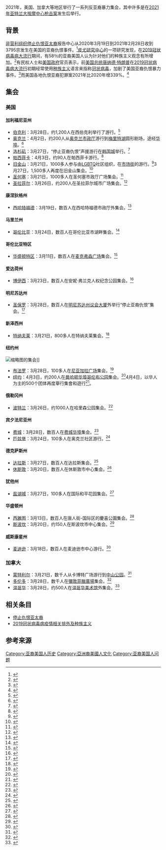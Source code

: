 2021年，美国、加拿大等地区举行了一系列反亚裔暴力集会，其中许多是在[[2021年亚特兰大按摩中心枪击案|2021年亚特兰大按摩中心枪击案]]发生后举行。

==背景==
[[非营利组织|非营利组织]][[停止仇恨亚太裔|停止仇恨亚太裔]]报告中心从2020年3月19日到2021年2月28日收到3795宗发生在美国的亚裔仇恨事件。<ref>{{cite web |author1=Russell Jeung |author2=Aggie Yellow Horse |author3=Tara Popovic |author4=Richard Lim |title=STOP AAPI HATE NATIONAL REPORT |url=https://secureservercdn.net/104.238.69.231/a1w.90d.myftpupload.com/wp-content/uploads/2021/03/210312-Stop-AAPI-Hate-National-Report-.pdf |publisher=[[停止仇恨亚太裔|停止仇恨亚太裔]] |access-date=2021-03-31 |archive-date=2021-05-21 |archive-url=https://web.archive.org/web/20210521233542/https://secureservercdn.net/104.238.69.231/a1w.90d.myftpupload.com/wp-content/uploads/2021/03/210312-Stop-AAPI-Hate-National-Report-.pdf |dead-url=no }}</ref>[[皮尤研究中心|皮尤研究中心]]的一项研究发现，在[[2019冠状病毒病|2019冠状病毒病]][[大流行|大流行]]期间，有58％的亚裔美国人认为针对他们的种族主义观念有所增加。<ref>{{cite web |author1=Neil G. Ruiz |author2=Juliana Menasce Horowitz |author3=Christine Tamir |title=Many Black and Asian Americans Say They Have Experienced Discrimination Amid the COVID-19 Outbreak |url=https://www.pewresearch.org/social-trends/2020/07/01/many-black-and-asian-americans-say-they-have-experienced-discrimination-amid-the-covid-19-outbreak/ |accessdate=2021-03-31 |work=[[皮尤研究中心|皮尤研究中心]] |archive-date=2021-06-04 |archive-url=https://web.archive.org/web/20210604153643/https://www.pewresearch.org/social-trends/2020/07/01/many-black-and-asian-americans-say-they-have-experienced-discrimination-amid-the-covid-19-outbreak/ |dead-url=no }}</ref>有民权人士和[[美国政府|美国政府]]官员表示，前[[美国总统|美国总统]][[唐纳德·特朗普|唐纳德·特朗普]]在[[2019冠状病毒病|2019冠状病毒病]][[大流行|大流行]]初期经常使用[[种族主义|种族主义]]语言来指称[[严重急性呼吸系统综合征冠状病毒2|冠状病毒]]，加剧了美国亚裔仇恨暴力事件。<ref>{{cite news |author1=Alexandra E. Petri |author2=Daniel E. Slotnik |title=Attacks on Asian-Americans in New York Stoke Fear, Anxiety and Anger |url=https://www.nytimes.com/2021/02/26/nyregion/asian-hate-crimes-attacks-ny.html |accessdate=2021-03-31 |work=[[纽约时报|纽约时报]] |date=2021-02-26 |archive-date=2021-06-06 |archive-url=https://web.archive.org/web/20210606074954/https://www.nytimes.com/2021/02/26/nyregion/asian-hate-crimes-attacks-ny.html |dead-url=no }}</ref>而美国各地仇恨亚裔犯罪案2021年比2020年增339%。<ref>{{cite news |title=研究指出：美国各地仇恨亚裔犯罪案2021年比2020年增339% |url=https://j.021east.com/p/1644305105047015 |accessdate=2022-02-16 |archive-date=2022-02-16 |archive-url=https://web.archive.org/web/20220216110130/https://j.021east.com/p/1644305105047015 |dead-url=no }}</ref>

==集会==
===美国===
====加利福尼亚州====
* [[伯克利_(加利福尼亚州)|伯克利]]：3月28日，约1,200人在西伯克利举行了游行。<ref>{{cite news |title=Photos: 1,200 people marched in Berkeley to protest anti-Asian hate |url=https://www.berkeleyside.com/2021/03/29/1200-marched-in-berkeley-ca-to-protest-anti-asian-hate |accessdate=2021-03-31 |work=Berkeleyside |date=2021-03-29 |archive-date=2021-03-31 |archive-url=https://web.archive.org/web/20210331013737/https://www.berkeleyside.com/2021/03/29/1200-marched-in-berkeley-ca-to-protest-anti-asian-hate |dead-url=no }}</ref>
* [[奥克兰_(加利福尼亚州)|奥克兰]]：4月2日，约200人从[[奥克兰市政厅|奥克兰市政厅]]游行到[[梅里特湖|梅里特湖]]圆形剧场，途经[[屋崙華埠|华埠]]。<ref>{{cite news |author1=Malavika Kannan |title=Teens lead hundreds to rally against anti-Asian bigotry in Oakland |url=https://www.sfchronicle.com/local/article/Teens-lead-hundreds-to-rally-against-anti-Asian-16075016.php |accessdate=2021-04-03 |work=[[旧金山纪事报|旧金山纪事报]] |date=2021-04-03 |archive-date=2021-04-09 |archive-url=https://web.archive.org/web/20210409150340/https://www.sfchronicle.com/local/article/Teens-lead-hundreds-to-rally-against-anti-Asian-16075016.php |dead-url=no }}</ref>
* [[洛杉矶|洛杉矶]]：3月27日，“停止亚裔仇恨”声援游行在[[韩国城_(洛杉矶)|韩国城]]举行。<ref>{{cite news |author1=Leticia Juarez |author2=Amy Powell |title='Stop Asian Hate' rallies held across SoCal and nationwide; demonstrators decry rise in violence |url=https://abc7.com/10453272/ |accessdate=2021-03-31 |publisher=[[美国广播公司|美国广播公司]] |date=2021-03-27 |archive-date=2021-03-27 |archive-url=https://web.archive.org/web/20210327234603/https://abc7.com/10453272/ |dead-url=no }}</ref>
* [[帕西菲卡_(加利福尼亚州)|帕西菲卡]]：4月3日，约90人在帕西菲卡游行。<ref>{{cite news |author1=Jane Northrop |title=Locals turn out in support of Asian Americans |url=https://www.pacificatribune.com/news/locals-turn-out-in-support-of-asian-americans/article_eeeb8c84-97bc-11eb-8d3f-bfded6f57e95.html |accessdate=2021-04-09 |work=Pacifica Tribune |date=2021-04-07 |archive-date=2021-04-10 |archive-url=https://web.archive.org/web/20210410044933/https://www.pacificatribune.com/news/locals-turn-out-in-support-of-asian-americans/article_eeeb8c84-97bc-11eb-8d3f-bfded6f57e95.html |dead-url=no }}</ref>
* [[旧金山|旧金山]]：3月21日，1000多人参与由[[LGBTQ|LGBTQ]]社区组织，在[[市场街_(旧金山)|市场街]]的游行。<ref>{{cite news |author1=Cornell W. Barnard |title=LGBTQ community marches in SF to support AAPI community, denounce hate |url=https://abc7news.com/stop-asian-hate-rally-san-francisco-crimes-protest-sf-lives-matter/10439342/ |accessdate=2021-04-11 |publisher=KGO-TV |date=2021-03-21 |archive-date=2021-04-12 |archive-url=https://web.archive.org/web/20210412030145/https://abc7news.com/stop-asian-hate-rally-san-francisco-crimes-protest-sf-lives-matter/10439342/ |dead-url=no }}</ref>3月27日，1,500多人再度在旧金山集会。<ref>{{cite news |author1=Steve Rubenstein |author2=Raheem Hosseini |title=More than 1,500 rally in S.F. to 'Stop Asian hate' |url=https://www.sfchronicle.com/local/article/More-than-1-500-rally-in-S-F-to-Stop-Asian-16058313.php |accessdate=2021-03-31 |work=[[旧金山纪事报|旧金山纪事报]] |date=2021-03-27 |archive-date=2021-03-28 |archive-url=https://web.archive.org/web/20210328072445/https://www.sfchronicle.com/local/article/More-than-1-500-rally-in-S-F-to-Stop-Asian-16058313.php |dead-url=no }}</ref>
* [[圣何塞_(加利福尼亚州)|圣何塞]]：3月21日，1000多人在圣何塞市政厅广场集会。<ref>{{cite news |author1=Elliott Almond |title=San Jose rally decries hate crimes against Asian Americans |url=https://www.mercurynews.com/2021/03/21/san-jose-rally-decries-hate-crimes-against-asian-americans/ |accessdate=2021-03-31 |work=[[圣何塞信使报|圣何塞信使报]] |date=2021-03-21 |archive-date=2021-04-07 |archive-url=https://web.archive.org/web/20210407210950/https://www.mercurynews.com/2021/03/21/san-jose-rally-decries-hate-crimes-against-asian-americans/ |dead-url=no }}</ref>
* [[圣拉菲尔_(加利福尼亚州)|圣拉菲尔]]：3月26日，约200人在圣拉菲尔城市广场集会。<ref>{{cite news |author1=Lorenzo Morotti |title=Marin rally decries attacks on Asian Americans |url=https://www.marinij.com/2021/03/26/marin-rally-decries-attacks-on-asian-americans/ |accessdate=2021-04-06 |work=Marin Independent Journal |date=2021-03-26 |archive-date=2021-03-27 |archive-url=https://web.archive.org/web/20210327082527/https://www.marinij.com/2021/03/26/marin-rally-decries-attacks-on-asian-americans/ |dead-url=no }}</ref>

====康涅狄格州====
* [[西哈特福德_(康涅狄格州)|西哈特福德]]：3月19日，数百人在西哈特福德市政厅外集会。<ref>{{cite news |author1=Jessika Harkay |title=Hundreds come out to protest racism against Asian Americans and Pacific Islanders in West Hartford Friday Evening |url=https://www.courant.com/breaking-news/hc-br-hundreds-protest-west-hartford-against-racism-against-asian-americans-20210320-kchezntcofforlc3rjula5wtta-story.html |accessdate=2021-04-05 |work=Hartford Courant |date=2021-03-19 |archive-date=2021-03-21 |archive-url=https://web.archive.org/web/20210321203040/https://www.courant.com/breaking-news/hc-br-hundreds-protest-west-hartford-against-racism-against-asian-americans-20210320-kchezntcofforlc3rjula5wtta-story.html |dead-url=no }}</ref>

====马里兰州====
* [[哥伦比亚_(马里兰州)|哥伦比亚]]：3月24日，数百人在哥伦比亚市湖畔集会。<ref>{{cite news |author1=Amy Kawata |title=‘We Unite, We Stand’ ‘Stop Asian Hate’ Solidarity Rally Held In Columbia |url=https://baltimore.cbslocal.com/2021/03/24/we-unite-we-stand-stop-asian-hate-solidarity-rally-held-in-columbia/ |accessdate=2021-04-02 |publisher=WJZ-TV |date=2021-03-24 |archive-date=2021-04-07 |archive-url=https://web.archive.org/web/20210407214903/https://baltimore.cbslocal.com/2021/03/24/we-unite-we-stand-stop-asian-hate-solidarity-rally-held-in-columbia/ |dead-url=no }}</ref>

====哥伦比亚特区====
* [[华盛顿特区|华盛顿特区]]：3月11日，数百人在[[麦克弗森广场|麦克弗森广场]]集会。<ref>{{cite news |author1=Darcy Spencer |title=People Rally Against Racism in DC, Maryland in Solidarity with Asian American Community |url=https://www.nbcwashington.com/news/local/people-rally-against-racism-in-dc-maryland-in-solidarity-with-asian-american-community/2614726/ |accessdate=2021-04-02 |publisher=WRC-TV |date=2021-03-21 |archive-date=2021-03-23 |archive-url=https://web.archive.org/web/20210323105704/https://www.nbcwashington.com/news/local/people-rally-against-racism-in-dc-maryland-in-solidarity-with-asian-american-community/2614726/ |dead-url=no }}</ref>

====爱达荷州====
* [[博伊西|博伊西]]：3月23日，数百人在安妮·弗兰克人权纪念公园集会。<ref>{{cite news |author1=Rachel Spacek |title=Hundreds in Boise pay respect to Asian American victims of hate crimes |url=https://www.idahopress.com/news/local/hundreds-in-boise-pay-respect-to-asian-american-victims-of-hate-crimes/article_890503eb-afdc-5426-a2d8-a8d0a4110f0a.html |accessdate=2021-04-06 |work=The Idaho Press-Tribune |date=2021-03-23 |archive-date=2021-04-07 |archive-url=https://web.archive.org/web/20210407211030/https://www.idahopress.com/news/local/hundreds-in-boise-pay-respect-to-asian-american-victims-of-hate-crimes/article_890503eb-afdc-5426-a2d8-a8d0a4110f0a.html |dead-url=no }}</ref>

====明尼苏达州====
* [[圣保罗_(明尼苏达州)|圣保罗]]：3月28日，数百人在[[明尼苏达州议会大厦|明尼苏达州议会大厦]]外举行“停止亚裔仇恨”集会。<ref>{{cite news |title=Photos: Hundreds gather for 'Stop Asian Hate' rally in St. Paul |url=https://www.mprnews.org/story/2021/03/28/photos-hundreds-gather-for-stop-asian-hate-rally-in-st-paul |accessdate=2021-04-07 |publisher=Minnesota Public Radio |date=2021-03-28 |archive-date=2021-05-22 |archive-url=https://web.archive.org/web/20210522195200/https://www.mprnews.org/story/2021/03/28/photos-hundreds-gather-for-stop-asian-hate-rally-in-st-paul |dead-url=no }}</ref>

====新泽西州====
* [[特纳夫莱|特纳夫莱]]：3月21日，800多人在特纳夫莱集会。<ref>{{cite news |author1=趙慶華 |title=Calling for an end to anti-Asian hate, over 800 demonstrators rally in Tenafly |url=https://www.northjersey.com/story/news/bergen/tenafly/2021/03/21/bergen-county-nj-asian-americans-allies-rally-end-asian-hate/4781381001/ |accessdate=2021-04-05 |publisher=northjersey.com |date=2021-03-21 |archive-date=2021-04-07 |archive-url=https://web.archive.org/web/20210407211115/https://www.northjersey.com/story/news/bergen/tenafly/2021/03/21/bergen-county-nj-asian-americans-allies-rally-end-asian-hate/4781381001/ |dead-url=no }}</ref>

====纽约州====

[[File:Union_Square_Vigil_(51053178878).jpg|缩略图]]的集会]]

* [[布法罗|布法罗]]：3月28日，100多人在[[尼亚加拉广场|尼亚加拉广场]]集会。<ref>{{cite news |title='Stop Asian Hate': Western New Yorkers hold rally at Niagara Square |url=https://www.wgrz.com/article/news/local/western-new-yorkers-gather-at-niagara-square-stop-asian-hate-rally/71-a12f37db-429d-4efb-90d0-7de7bb7af0ce |accessdate=2021-04-05 |publisher=WGRZ |date=2021-03-28}}</ref>
* [[纽约|纽约]]：4月3日，约200人在[[曼哈顿华埠|曼哈顿华埠]][[哥伦布公园|哥伦布公园]]集会。<ref>{{cite news |author1=Gabriele Holtermann |title=‘We have been invisible for way too long’: Hundreds stand up against anti-Asian hate at Chinatown rally |url=https://www.amny.com/new-york/manhattan/anti-asian-protest-columbus-park-manhattan/ |accessdate=2021-04-04 |work=AM New York |date=2021-04-04 |archive-date=2021-04-07 |archive-url=https://web.archive.org/web/20210407214909/https://www.amny.com/new-york/manhattan/anti-asian-protest-columbus-park-manhattan/ |dead-url=no }}</ref>4月4日，以华人为主的500个团体再度舉行集會和遊行<ref>{{cite news |title=纽约500个团体游行反歧视：亚裔团结起来，我们自己作主 |url=https://world.huanqiu.com/article/42b6bvmKtFm |accessdate=2021-04-05 |archive-date=2021-05-26 |archive-url=https://web.archive.org/web/20210526204922/https://world.huanqiu.com/article/42b6bvmKtFm |dead-url=no }}</ref>。

====俄勒冈州====
* [[波特兰_(俄勒冈州)|波特兰]]：3月26日，约1000人在哈里森公园集会。<ref>{{cite news |author1=Mark Graves |title=1,000 gather for Stop Asian Hate event in SE Portland |url=https://www.oregonlive.com/portland/2021/03/1000-gather-for-stop-asian-hate-event-in-se-portland.html |accessdate=2021-04-01 |work=The Oregonian |date=2021-03-26 |archive-date=2021-05-19 |archive-url=https://web.archive.org/web/20210519002324/https://www.oregonlive.com/portland/2021/03/1000-gather-for-stop-asian-hate-event-in-se-portland.html |dead-url=no }}</ref>

====宾夕法尼亚州====
* [[费城|费城]]：3月28日，数百人在[[费城华埠|费城华埠]]集会。<ref>{{cite news |author1=Beccah Hendrickson |title=Hundreds rally in Philadelphia's Chinatown to denounce racism against Asian-American and Pacific Islander community |url=https://6abc.com/asian-american-racism-pacific-islander-race-hate/10454629/ |accessdate=2021-04-07 |publisher=WPVI-TV |date=2021-03-28 |archive-date=2021-03-29 |archive-url=https://web.archive.org/web/20210329191044/https://6abc.com/asian-american-racism-pacific-islander-race-hate/10454629/ |dead-url=no }}</ref>
* [[匹兹堡|匹兹堡]]：3月24日，100多人在奥克兰社区游行。<ref>{{cite news |author1=Jessica Guay |title=More Than 100 Rally In Pittsburgh To Protest Violence Against Asian Americans |url=https://pittsburgh.cbslocal.com/2021/03/24/pittsburgh-rally-to-protest-violence-against-asians/ |accessdate=2021-04-07 |publisher=KDKA-TV |date=2021-03-24 |archive-date=2021-03-25 |archive-url=https://web.archive.org/web/20210325042028/https://pittsburgh.cbslocal.com/2021/03/24/pittsburgh-rally-to-protest-violence-against-asians/ |dead-url=no }}</ref>

====德克萨斯州====
* [[达拉斯|达拉斯]]：3月27日，数百人在达拉斯集会。<ref>{{cite news |title=Hundreds Attend Dallas Rally Calling for Change and an End to Asian Hate |url=https://www.nbcdfw.com/news/local/hundreds-attend-dallas-rally-calling-for-change-and-an-end-to-asian-hate/2590956/ |accessdate=2021-04-01 |publisher=KXAS-TV |date=2021-03-27 |archive-date=2021-03-28 |archive-url=https://web.archive.org/web/20210328041800/https://www.nbcdfw.com/news/local/hundreds-attend-dallas-rally-calling-for-change-and-an-end-to-asian-hate/2590956/ |dead-url=no }}</ref>
* [[休斯敦|休斯敦]]：3月20日，数百人在休斯敦市中心集会。<ref>{{cite news |author1=Yi Chin Lee |title=Photos: 'Stop Asian Hate' vigil, rally held at Discovery Green |url=https://www.houstonchronicle.com/news/houston-texas/houston/article/Photos-Stop-Asian-Hate-rally-at-discovery-green-16042085.php |accessdate=2021-04-04 |work=[[休斯敦纪事报|休斯敦纪事报]] |date=2021-03-21 |archive-date=2021-04-07 |archive-url=https://web.archive.org/web/20210407211127/https://www.houstonchronicle.com/news/houston-texas/houston/article/Photos-Stop-Asian-Hate-rally-at-discovery-green-16042085.php |dead-url=no }}</ref>

====犹他州====
* [[盐湖城|盐湖城]]：3月27日，100多人在国际和平花园集会。<ref>{{cite news |author1=John Franchi |title=Rally against racism targeted at Asian Americans held in SLC |url=https://www.fox13now.com/news/local-news/slc-rally-against-racism-targeted-at-asian-americans |accessdate=2021-04-10 |publisher=KSTU |date=2020-03-27 |archive-date=2021-04-11 |archive-url=https://web.archive.org/web/20210411043821/https://www.fox13now.com/news/local-news/slc-rally-against-racism-targeted-at-asian-americans |dead-url=no }}</ref>

====华盛顿州====
* [[西雅图|西雅图]]：3月13日，数百人在唐人街-国际区的慶喜公園集会。<ref>{{cite news |title=Hundreds gather at Seattle park to protest attacks on Asian Americans |url=https://mynorthwest.com/2683805/hundreds-seattle-park-protest-attacks-asian-americans/ |accessdate=2021-04-01 |publisher=MyNorthwest |date=2021-03-13 |archive-date=2021-04-26 |archive-url=https://web.archive.org/web/20210426211217/https://mynorthwest.com/2683805/hundreds-seattle-park-protest-attacks-asian-americans/ |dead-url=no }}</ref>
* [[斯波坎|斯波坎]]：3月20日，约150人在斯波坎市中心集会。<ref>{{cite news |author1=Morgan Trau |author2=Kaitlin Riordan |author3=Erin McHugh |title='We will not let your deaths be in vain': Hundreds attend vigil for Atlanta spa shooting victims in Downtown Spokane |url=https://www.krem.com/article/news/local/spokane-county/stop-asian-hate-vigil-spokane/293-8e7d6fb2-760a-4a04-82b4-0612b779888f |accessdate=2021-04-03 |publisher=KREM |date=2021-03-19 |archive-date=2021-04-07 |archive-url=https://web.archive.org/web/20210407211230/https://www.krem.com/article/news/local/spokane-county/stop-asian-hate-vigil-spokane/293-8e7d6fb2-760a-4a04-82b4-0612b779888f |dead-url=no }}</ref>

====威斯康星州====
* [[麦迪逊_(威斯康星州市)|麦迪逊]]：3月18日，数百人在麦迪逊市中心游行。<ref>{{cite news |author1=Elizabeth Sacco |title=‘Stand up, fight back:’ UW students, Madison community protest for Asian lives |url=https://badgerherald.com/news/2021/03/19/stand-up-fight-back-uw-students-madison-community-protest-for-asian-lives/ |accessdate=2021-04-10 |work=The Badger Herald |date=2021-03-19 |archive-date=2021-04-11 |archive-url=https://web.archive.org/web/20210411013322/https://badgerherald.com/news/2021/03/19/stand-up-fight-back-uw-students-madison-community-protest-for-asian-lives/ |dead-url=no }}</ref>

===加拿大===
* [[蒙特利尔|蒙特利尔]]：3月21日，数千人从卡博特广场游行到[[蒙特利尔中山公园|中山公园]]。<ref>{{cite news |title=Thousands in Montreal denounce anti-Asian racism with march, vigil |url=https://www.cbc.ca/news/canada/montreal/anti-asian-racism-vigil-for-atlanta-montreal-1.5955348 |accessdate=2021-04-02 |publisher=[[加拿大广播公司|加拿大广播公司]] |date=2021-03-21 |archive-date=2021-03-29 |archive-url=https://web.archive.org/web/20210329231914/https://www.cbc.ca/news/canada/montreal/anti-asian-racism-vigil-for-atlanta-montreal-1.5955348 |dead-url=no }}</ref>
* [[多伦多|多伦多]]：3月28日，数千人在[[彌敦菲臘廣場|彌敦菲臘廣場]]集会。<ref>{{cite news |author1=Jack Boland |title=Protesters denounce anti-Asian racism at City Hall rally |url=https://torontosun.com/news/local-news/protesters-denounce-anti-asian-racism-at-city-hall-rally |accessdate=2021-04-08 |work=Toronto Sun |date=2021-03-28 |archive-date=2021-04-08 |archive-url=https://web.archive.org/web/20210408192007/https://torontosun.com/news/local-news/protesters-denounce-anti-asian-racism-at-city-hall-rally |dead-url=no }}</ref>
* [[温哥华|温哥华]]：3月28日，约500人在[[温哥华美术馆|温哥华美术馆]]外集会。<ref>{{cite news |title=Hundreds gather in Vancouver to protest anti-Asian hate |url=https://www.cbc.ca/news/canada/british-columbia/hundreds-gather-in-vancouver-to-protest-anti-asian-hate-1.5967614 |accessdate=2021-04-04 |publisher=[[加拿大广播公司|加拿大广播公司]] |date=2021-03-28 |archive-date=2021-04-07 |archive-url=https://web.archive.org/web/20210407213509/https://www.cbc.ca/news/canada/british-columbia/hundreds-gather-in-vancouver-to-protest-anti-asian-hate-1.5967614 |dead-url=no }}</ref>

==相关条目==
* [[停止仇恨亚太裔|停止仇恨亚太裔]]
* [[2019冠状病毒病疫情相关排外及种族主义|2019冠状病毒病疫情相关排外及种族主义]]

== 参考来源 ==
{{reflist|30em}}

[[Category:亚裔美国人历史|Category:亚裔美国人历史]]
[[Category:亞洲裔美國人文化|Category:亞洲裔美國人文化]]
[[Category:亚裔美国人问题|Category:亚裔美国人问题]]